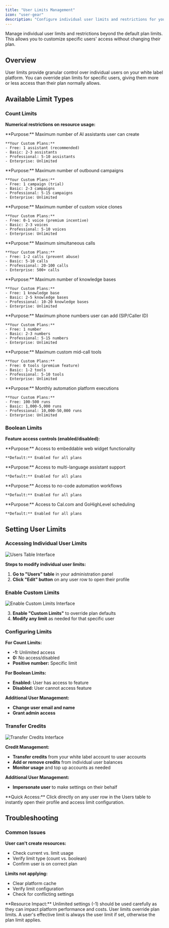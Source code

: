 ```yaml
---
title: "User Limits Management"
icon: "user-gear"
description: "Configure individual user limits and restrictions for your white label platform users"
---
```


Manage individual user limits and restrictions beyond the default plan limits. This allows you to customize specific users' access without changing their plan.

## Overview

User limits provide granular control over individual users on your white label platform. You can override plan limits for specific users, giving them more or less access than their plan normally allows.

## Available Limit Types

### Count Limits
**Numerical restrictions on resource usage:**

<AccordionGroup>
  <Accordion title="Assistants" icon="robot">
    **Purpose:** Maximum number of AI assistants user can create
    
    **Your Custom Plans:**
    - Free: 1 assistant (recommended)
    - Basic: 2-3 assistants
    - Professional: 5-10 assistants
    - Enterprise: Unlimited
  </Accordion>
  
  <Accordion title="Campaigns" icon="bullhorn">
    **Purpose:** Maximum number of outbound campaigns
    
    **Your Custom Plans:**
    - Free: 1 campaign (trial)
    - Basic: 2-3 campaigns
    - Professional: 5-15 campaigns
    - Enterprise: Unlimited
  </Accordion>
  
  <Accordion title="Cloned Voices" icon="microphone">
    **Purpose:** Maximum number of custom voice clones
    
    **Your Custom Plans:**
    - Free: 0-1 voice (premium incentive)
    - Basic: 2-3 voices
    - Professional: 5-10 voices
    - Enterprise: Unlimited
  </Accordion>
  
  <Accordion title="Parallel Calls" icon="phone">
    **Purpose:** Maximum simultaneous calls
    
    **Your Custom Plans:**
    - Free: 1-2 calls (prevent abuse)
    - Basic: 5-10 calls
    - Professional: 20-100 calls
    - Enterprise: 500+ calls
  </Accordion>
  
  <Accordion title="Knowledge Bases" icon="database">
    **Purpose:** Maximum number of knowledge bases
    
    **Your Custom Plans:**
    - Free: 1 knowledge base
    - Basic: 2-5 knowledge bases
    - Professional: 10-20 knowledge bases
    - Enterprise: Unlimited
  </Accordion>
  
  <Accordion title="Own Numbers" icon="hashtag">
    **Purpose:** Maximum phone numbers user can add (SIP/Caller ID)
    
    **Your Custom Plans:**
    - Free: 1 number
    - Basic: 2-3 numbers
    - Professional: 5-15 numbers
    - Enterprise: Unlimited
  </Accordion>
  
  <Accordion title="Mid-Call Tools" icon="wrench">
    **Purpose:** Maximum custom mid-call tools
    
    **Your Custom Plans:**
    - Free: 0 tools (premium feature)
    - Basic: 1-2 tools
    - Professional: 5-10 tools
    - Enterprise: Unlimited
  </Accordion>
  
  <Accordion title="Automation Runs" icon="play">
    **Purpose:** Monthly automation platform executions
    
    **Your Custom Plans:**
    - Free: 100-500 runs
    - Basic: 1,000-5,000 runs
    - Professional: 10,000-50,000 runs
    - Enterprise: Unlimited
  </Accordion>
</AccordionGroup>

### Boolean Limits
**Feature access controls (enabled/disabled):**

<AccordionGroup>
  <Accordion title="Web Widget" icon="code">
    **Purpose:** Access to embeddable web widget functionality
    
    **Default:** Enabled for all plans
  </Accordion>
  
  <Accordion title="Secondary Languages" icon="language">
    **Purpose:** Access to multi-language assistant support
    
    **Default:** Enabled for all plans
  </Accordion>
  
  <Accordion title="Automation Platform" icon="bolt">
    **Purpose:** Access to no-code automation workflows
    
    **Default:** Enabled for all plans
  </Accordion>
  
  <Accordion title="Calendar Integrations" icon="calendar">
    **Purpose:** Access to Cal.com and GoHighLevel scheduling
    
    **Default:** Enabled for all plans
  </Accordion>
</AccordionGroup>

## Setting User Limits

### Accessing Individual User Limits

<Frame>
  <img src="/resources/white-label-users-table.png" alt="Users Table Interface" />
</Frame>

**Steps to modify individual user limits:**
1. **Go to "Users" table** in your administration panel
2. **Click "Edit" button** on any user row to open their profile

### Enable Custom Limits

<Frame>
  <img src="/resources/white-label-enable-custom-limits.png" alt="Enable Custom Limits Interface" />
</Frame>

3. **Enable "Custom Limits"** to override plan defaults
4. **Modify any limit** as needed for that specific user

### Configuring Limits

**For Count Limits:**
- **-1:** Unlimited access
- **0:** No access/disabled
- **Positive number:** Specific limit

**For Boolean Limits:**
- **Enabled:** User has access to feature
- **Disabled:** User cannot access feature

**Additional User Management:**
- **Change user email and name**
- **Grant admin access**

### Transfer Credits

<Frame>
  <img src="/resources/white-label-transfer-credits.png" alt="Transfer Credits Interface" />
</Frame>

**Credit Management:**
- **Transfer credits** from your white label account to user accounts
- **Add or remove credits** from individual user balances
- **Monitor usage** and top up accounts as needed

**Additional User Management:**
- **Impersonate user** to make settings on their behalf

<Tip>
**Quick Access:** Click directly on any user row in the Users table to instantly open their profile and access limit configuration.
</Tip>

## Troubleshooting

### Common Issues

**User can't create resources:**
- Check current vs. limit usage
- Verify limit type (count vs. boolean)
- Confirm user is on correct plan

**Limits not applying:**
- Clear platform cache
- Verify limit configuration
- Check for conflicting settings

<Warning>
**Resource Impact:** Unlimited settings (-1) should be used carefully as they can impact platform performance and costs.
</Warning>

<Note>
User limits override plan limits. A user's effective limit is always the user limit if set, otherwise the plan limit applies.
</Note>